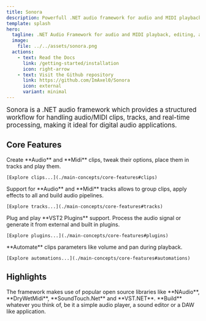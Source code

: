 ```yaml
---
title: Sonora
description: Powerfull .NET audio framework for audio and MIDI playback, editing, and VST plugin integration.
template: splash
hero:
  tagline: .NET Audio Framework for audio and MIDI playback, editing, and plugin integration.
  image:
    file: ../../assets/sonora.png
  actions:
    - text: Read the Docs
      link: /getting-started/installation
      icon: right-arrow
    - text: Visit the Github repository
      link: https://github.com/ImAxel0/Sonora
      icon: external
      variant: minimal
---
```



<big>
  Sonora is a .NET audio framework which provides a structured workflow for
  handling audio/MIDI clips, tracks, and real-time processing, making it ideal
  for digital audio applications.
</big>

## Core Features

<CardGrid>
  <Card title="Audio and Midi clips" icon="biome">
    Create **Audio** and **Midi** clips, tweak their options, place them in
    tracks and play them.

    [Explore clips...](./main-concepts/core-features#clips)

  </Card>
  <Card title="Audio and Midi tracks" icon="bars">
    Support for **Audio** and **Midi** tracks allows to group clips, apply
    effects to all and build audio pipelines.

    [Explore tracks...](./main-concepts/core-features#tracks)

  </Card>
  <Card title="Virtual Studio Technology (VST)" icon="setting">
    Plug and play **VST2 Plugins** support. Process the audio signal or generate
    it from external and built in plugins.

    [Explore plugins...](./main-concepts/core-features#plugins)

  </Card>
  <Card title="Automations" icon="forward-slash">
    **Automate** clips parameters like volume and pan during playback.

    [Explore automations...](./main-concepts/core-features#automations)

  </Card>
</CardGrid>

## Highlights

<CardGrid>
  <Card title="Built on Robust Libraries" icon="open-book">
    The framework makes use of popular open source libraries like **NAudio**,
    **DryWetMidi**, **SoundTouch.Net** and **VST.NET**.
  </Card>

<Card title="Wide Use Cases" icon="laptop">
  **Build** whatever you think of, be it a simple audio player, a sound editor
  or a DAW like application.
</Card>

</CardGrid>
